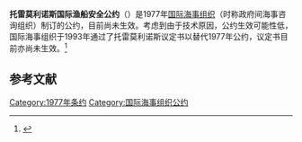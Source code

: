 '''托雷莫利诺斯国际渔船安全公约'''（{{lang-en|Torremolinos International Convention for the Safety of Fishing Vessels}}）是1977年[[国际海事组织|国际海事组织]]（时称政府间海事咨询组织）制订的公约，目前尚未生效。考虑到由于技术原因，公约生效可能性低，国际海事组织于1993年通过了托雷莫利诺斯议定书以替代1977年公约，议定书目前亦尚未生效。<ref>{{Cite web|title=The Torremolinos International Convention for the Safety of Fishing Vessels|url=https://www.imo.org/en/About/Conventions/Pages/The-Torremolinos-International-Convention-for-the-Safety-of-Fishing-Vessels.aspx|accessdate=2021-03-18|work=www.imo.org|archive-date=2021-11-14|archive-url=https://web.archive.org/web/20211114072131/https://www.imo.org/en/About/Conventions/Pages/The-Torremolinos-International-Convention-for-the-Safety-of-Fishing-Vessels.aspx|dead-url=no}}</ref>

== 参考文献 ==
{{reflist|2}}
{{国际海事组织公约}}
[[Category:1977年条约|Category:1977年条约]]
[[Category:国际海事组织公约|Category:国际海事组织公约]]
{{stub}}
